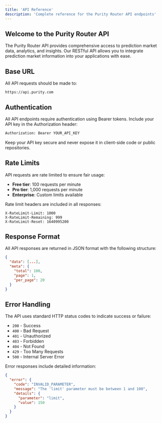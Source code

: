 ```yaml
---
title: 'API Reference'
description: 'Complete reference for the Purity Router API endpoints'
---
```


## Welcome to the Purity Router API

The Purity Router API provides comprehensive access to prediction market data, analytics, and insights. Our RESTful API allows you to integrate prediction market information into your applications with ease.

## Base URL

All API requests should be made to:

```
https://api.purity.com
```

## Authentication

All API endpoints require authentication using Bearer tokens. Include your API key in the Authorization header:

```bash
Authorization: Bearer YOUR_API_KEY
```

<Warning>
Keep your API key secure and never expose it in client-side code or public repositories.
</Warning>

## Rate Limits

API requests are rate limited to ensure fair usage:

- **Free tier**: 100 requests per minute
- **Pro tier**: 1,000 requests per minute
- **Enterprise**: Custom limits available

Rate limit headers are included in all responses:

```http
X-RateLimit-Limit: 1000
X-RateLimit-Remaining: 999
X-RateLimit-Reset: 1640995200
```

## Response Format

All API responses are returned in JSON format with the following structure:

```json
{
  "data": [...],
  "meta": {
    "total": 100,
    "page": 1,
    "per_page": 20
  }
}
```

## Error Handling

The API uses standard HTTP status codes to indicate success or failure:

- `200` - Success
- `400` - Bad Request
- `401` - Unauthorized
- `403` - Forbidden
- `404` - Not Found
- `429` - Too Many Requests
- `500` - Internal Server Error

Error responses include detailed information:

```json
{
  "error": {
    "code": "INVALID_PARAMETER",
    "message": "The 'limit' parameter must be between 1 and 100",
    "details": {
      "parameter": "limit",
      "value": 150
    }
  }
}
```
